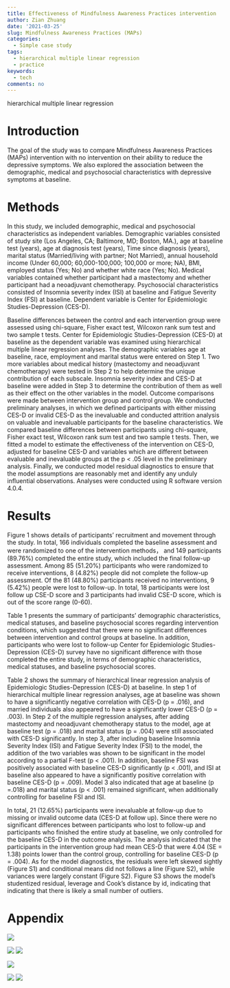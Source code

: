 ```yaml
---
title: Effectiveness of Mindfulness Awareness Practices intervention
author: Zian Zhuang
date: '2021-03-25'
slug: Mindfulness Awareness Practices (MAPs)
categories:
  - Simple case study
tags:
  - hierarchical multiple linear regression
  - practice
keywords:
  - tech
comments: no
---
```

hierarchical multiple linear regression
<!--more-->

# Introduction
The goal of the study was to compare Mindfulness Awareness Practices (MAPs) intervention with no intervention on their ability to reduce the depressive symptoms. We also explored the association between the demographic, medical and psychosocial characteristics with depressive symptoms at baseline. 


# Methods
In this study, we included demographic, medical and psychosocial characteristics as independent variables. Demographic variables consisted of study site (Los Angeles, CA; Baltimore, MD; Boston, MA.), age at baseline test (years), age at diagnosis test (years), Time since diagnosis (years), marital status (Married/living with partner; Not Married), annual household income (Under 60,000; 60,000-100,000; 100,000 or more; NA), BMI, employed status (Yes; No) and whether white race (Yes; No). Medical variables contained whether participant had a mastectomy and whether participant had a neoadjuvant chemotherapy. Psychosocial characteristics consisted of Insomnia severity index (ISI) at baseline and Fatigue Severity Index (FSI) at baseline. Dependent variable is Center for Epidemiologic Studies-Depression (CES-D).

Baseline differences between the control and each intervention group were assessed using chi-square, Fisher exact test, Wilcoxon rank sum test and two sample t tests. Center for Epidemiologic Studies-Depression (CES-D) at baseline as the dependent variable was examined using hierarchical multiple linear regression analyses. The demographic variables age at baseline, race, employment and marital status were entered on Step 1. Two more variables about medical history (mastectomy and neoadjuvant chemotherapy) were tested in Step 2 to help determine the unique contribution of each subscale. Insomnia severity index and CES-D at baseline were added in Step 3 to determine the contribution of them as well as their effect on the other variables in the model. Outcome comparisons were made between intervention group and control group. We conducted preliminary analyses, in which we defined participants with either missing CES-D or invalid CES-D as the inevaluable and conducted attrition analysis on valuable and inevaluable participants for the baseline characteristics. We compared baseline differences between participants using chi-square, Fisher exact test, Wilcoxon rank sum test and two sample t tests. Then, we fitted a model to estimate the effectiveness of the intervention on CES-D, adjusted for baseline CES-D and variables which are different between evaluable and inevaluable groups at the p < .05 level in the preliminary analysis. Finally, we conducted model residual diagnostics to ensure that the model assumptions are reasonably met and identify any unduly influential observations. Analyses were conducted using R software version 4.0.4.

# Results
Figure 1 shows details of participants’ recruitment and movement through the study. In total, 166 individuals completed the baseline assessment and were randomized to one of the intervention methods， and 149 participants (89.76\%) completed the entire study, which included the final follow-up assessment. Among 85 (51.20\%) participants who were randomized to receive interventions, 8 (4.82\%) people did not complete the follow-up assessment. Of the 81 (48.80\%) participants received no interventions, 9 (5.42\%) people were lost to follow-up. In total, 18 participants were lost follow up CSE-D score and 3 participants had invalid CSE-D score, which is out of the score range (0-60).

Table 1 presents the summary of participants’ demographic characteristics, medical statuses, and baseline psychosocial scores regarding intervention conditions, which suggested that there were no significant differences between intervention and control groups at baseline. In addition, participants who were lost to follow-up Center for Epidemiologic Studies-Depression (CES-D) survey have no significant difference with those completed the entire study, in terms of demographic characteristics, medical statuses, and baseline psychosocial scores. 

Table 2 shows the summary of hierarchical linear regression analysis of Epidemiologic Studies-Depression (CES-D) at baseline. In step 1 of hierarchical multiple linear regression analyses, age at baseline was shown to have a significantly negative correlation with CES-D (p = .016), and married individuals also appeared to have a significantly lower CES-D (p = .003). In Step 2 of the multiple regression analyses, after adding mastectomy and neoadjuvant chemotherapy status to the model, age at baseline test (p = .018) and marital status (p = .004) were still associated with CES-D significantly. In step 3, after including baseline Insomnia Severity Index (ISI) and Fatigue Severity Index (FSI) to the model, the addition of the two variables was shown to be significant in the model according to a partial F-test (p < .001). In addition, baseline FSI was positively associated with baseline CES-D significantly (p < .001), and ISI at baseline also appeared to have a significantly positive correlation with baseline CES-D (p = .009). Model 3 also indicated that age at baseline (p =.018) and marital status (p < .001) remained significant, when additionally controlling for baseline FSI and ISI.

In total, 21 (12.65%) participants were inevaluable at follow-up due to missing or invalid outcome data (CES-D at follow up). Since there were no significant differences between participants who lost to follow-up and participants who finished the entire study at baseline, we only controlled for the baseline CES-D in the outcome analysis. The analysis indicated that the participants in the intervention group had mean CES-D that were 4.04 (SE = 1.38) points lower than the control group, controlling for baseline CES-D (p = .004). As for the model diagnostics, the residuals were left skewed sightly (Figure S1) and conditional means did not follows a line (Figure S2), while variances were largely constant (Figure S2). Figure S3 shows the model’s studentized residual, leverage and Cook's distance by id, indicating that indicating that there is likely a small number of outliers.

# Appendix

![](/post/2021-03-25-mindfulness-awareness-practices-maps/index.en-us_files/f1.png)

![](/post/2021-03-25-mindfulness-awareness-practices-maps/index.en-us_files/f11.png)
![](/post/2021-03-25-mindfulness-awareness-practices-maps/index.en-us_files/f.png)

![](/post/2021-03-25-mindfulness-awareness-practices-maps/index.en-us_files/f2.png)

![](/post/2021-03-25-mindfulness-awareness-practices-maps/index.en-us_files/ff1.png)
![](/post/2021-03-25-mindfulness-awareness-practices-maps/index.en-us_files/ff2.png)

